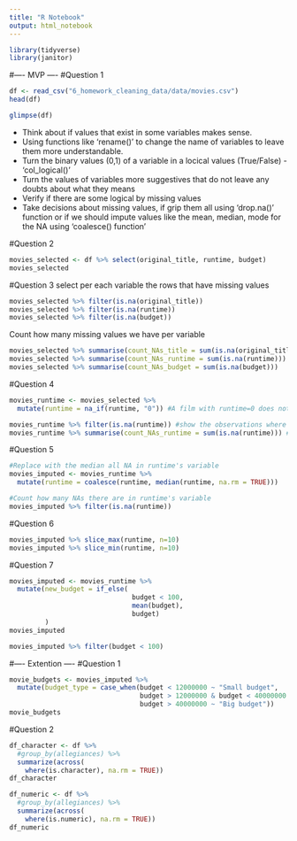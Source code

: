 ```yaml
---
title: "R Notebook"
output: html_notebook
---
```

```r
library(tidyverse)
library(janitor)
```

#---- MVP ----
#Question 1
```r
df <- read_csv("6_homework_cleaning_data/data/movies.csv")
head(df)
```

```r
glimpse(df)
```
- Think about if values that exist in some variables makes sense.
- Using functions like 'rename()' to change the name of variables to leave them more understandable.
- Turn the binary values (0,1) of a variable in a locical values (True/False) - 'col_logical()'
- Turn the values of variables more suggestives that do not leave any doubts about what they means
- Verify if there are some logical by missing values
- Take decisions about missing values, if grip them all using 'drop.na()' function or if we should impute values like the mean, median, mode for the NA using 'coalesce() function'

#Question 2
```r
movies_selected <- df %>% select(original_title, runtime, budget)
movies_selected
```

#Question 3
select per each variable the rows that have missing values
```r
movies_selected %>% filter(is.na(original_title))
movies_selected %>% filter(is.na(runtime))
movies_selected %>% filter(is.na(budget))
```
Count how many missing values we have per variable
```r
movies_selected %>% summarise(count_NAs_title = sum(is.na(original_title)))
movies_selected %>% summarise(count_NAs_runtime = sum(is.na(runtime)))
movies_selected %>% summarise(count_NAs_budget = sum(is.na(budget)))
```

#Question 4
```r
movies_runtime <- movies_selected %>%
  mutate(runtime = na_if(runtime, "0")) #A film with runtime=0 does not make sense. By na_if() function, all zero values in runtime will be assigned as NA

movies_runtime %>% filter(is.na(runtime)) #show the observations where the variable runtime has NA
movies_runtime %>% summarise(count_NAs_runtime = sum(is.na(runtime))) #count how many NAs exists
```

#Question 5
```r
#Replace with the median all NA in runtime's variable
movies_imputed <- movies_runtime %>%
  mutate(runtime = coalesce(runtime, median(runtime, na.rm = TRUE)))
```

```r
#Count how many NAs there are in runtime's variable
movies_imputed %>% filter(is.na(runtime))
```

#Question 6
```r
movies_imputed %>% slice_max(runtime, n=10)
movies_imputed %>% slice_min(runtime, n=10)
```

#Question 7
```r
movies_imputed <- movies_runtime %>%
  mutate(new_budget = if_else(
                               budget < 100,
                               mean(budget),
                               budget)
         )
movies_imputed
```

```r
movies_imputed %>% filter(budget < 100)
```


#---- Extention ----
#Question 1
```r
movie_budgets <- movies_imputed %>% 
  mutate(budget_type = case_when(budget < 12000000 ~ "Small budget",
                                 budget > 12000000 & budget < 40000000 ~ "Medium budget",
                                 budget > 40000000 ~ "Big budget"))
movie_budgets
```

#Question 2
```r
df_character <- df %>%
  #group_by(allegiances) %>%      
  summarize(across(
    where(is.character), na.rm = TRUE))
df_character
```

```r
df_numeric <- df %>%
  #group_by(allegiances) %>%      
  summarize(across(
    where(is.numeric), na.rm = TRUE))
df_numeric
```

